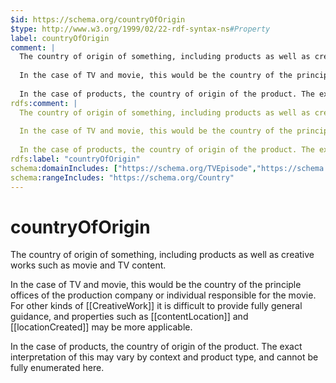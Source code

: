 ```yaml
---
$id: https://schema.org/countryOfOrigin
$type: http://www.w3.org/1999/02/22-rdf-syntax-ns#Property
label: countryOfOrigin
comment: |
  The country of origin of something, including products as well as creative  works such as movie and TV content.
  
  In the case of TV and movie, this would be the country of the principle offices of the production company or individual responsible for the movie. For other kinds of [[CreativeWork]] it is difficult to provide fully general guidance, and properties such as [[contentLocation]] and [[locationCreated]] may be more applicable.
  
  In the case of products, the country of origin of the product. The exact interpretation of this may vary by context and product type, and cannot be fully enumerated here.
rdfs:comment: |
  The country of origin of something, including products as well as creative  works such as movie and TV content.
  
  In the case of TV and movie, this would be the country of the principle offices of the production company or individual responsible for the movie. For other kinds of [[CreativeWork]] it is difficult to provide fully general guidance, and properties such as [[contentLocation]] and [[locationCreated]] may be more applicable.
  
  In the case of products, the country of origin of the product. The exact interpretation of this may vary by context and product type, and cannot be fully enumerated here.
rdfs:label: "countryOfOrigin"
schema:domainIncludes: ["https://schema.org/TVEpisode","https://schema.org/CreativeWork","https://schema.org/TVSeason","https://schema.org/Product","https://schema.org/Movie","https://schema.org/TVSeries"]
schema:rangeIncludes: "https://schema.org/Country"
---
```


# countryOfOrigin

The country of origin of something, including products as well as creative  works such as movie and TV content.

In the case of TV and movie, this would be the country of the principle offices of the production company or individual responsible for the movie. For other kinds of [[CreativeWork]] it is difficult to provide fully general guidance, and properties such as [[contentLocation]] and [[locationCreated]] may be more applicable.

In the case of products, the country of origin of the product. The exact interpretation of this may vary by context and product type, and cannot be fully enumerated here.

